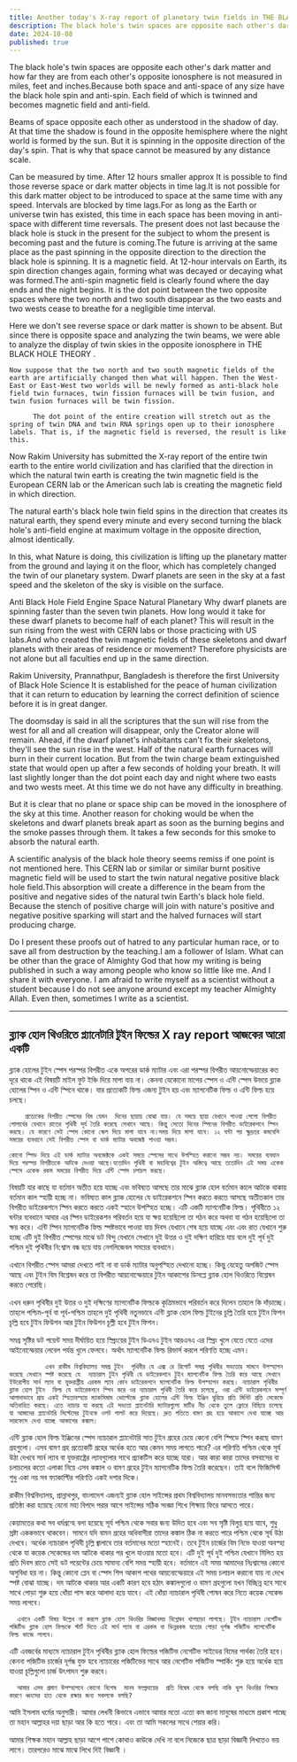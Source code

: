 ```yaml
---
title: Another today's X-ray report of planetary twin fields in THE BLACK HOLE THEORY
description: The black hole's twin spaces are opposite each other's dark matter and how far they are from each other's opposite ionosphere is not measured in miles, feet and inches.Because both space and anti-space of any size have the black hole spin and anti-spin. Each field of which is twinned and becomes magnetic field and anti-field.
date: 2024-10-08
published: true
---
```


The black hole's twin spaces are opposite each other's dark matter and how far they are from each other's opposite ionosphere is not measured in miles, feet and inches.Because both space and anti-space of any size have the black hole spin and anti-spin. Each field of which is twinned and becomes magnetic field and anti-field.

Beams of space opposite each other as understood in the shadow of day. At that time the shadow is found in the opposite hemisphere where the night world is formed by the sun. But it is spinning in the opposite direction of the day's spin. That is why that space cannot be measured by any distance scale.

Can be measured by time. After 12 hours smaller approx
It is possible to find those reverse space or dark matter objects in time lag.It is not possible for this dark matter object to be introduced to space at the same time with any speed. Intervals are blocked by time lags.For as long as the Earth or universe twin has existed, this time in each space has been moving in anti-space with different time reversals.
The present does not last because the black hole is stuck in the present for the subject to whom the present is becoming past and the future is coming.The future is arriving at the same place as the past spinning in the opposite direction to the direction the black hole is spinning. It is a magnetic field. At 12-hour intervals on Earth, its spin direction changes again, forming what was decayed or decaying what was formed.The anti-spin magnetic field is clearly found where the day ends and the night begins. It is the dot point between the two opposite spaces where the two north and two south disappear as the two easts and two wests cease to breathe for a negligible time interval.

Here we don't see reverse space or dark matter is shown to be absent. But since there is opposite space and analyzing the twin beams, we were able to analyze the display of twin skies in the opposite ionosphere in THE BLACK HOLE THEORY .

    Now suppose that the two north and two south magnetic fields of the earth are artificially changed then what will happen. Then the West-East or East-West two worlds will be newly formed as anti-black hole field twin furnaces, twin fission furnaces will be twin fusion, and twin fusion furnaces will be twin fission.

          The dot point of the entire creation will stretch out as the spring of twin DNA and twin RNA springs open up to their ionosphere labels. That is, if the magnetic field is reversed, the result is like this.

Now Rakim University has submitted the X-ray report of the entire twin earth to the entire world civilization and has clarified that the direction in which the natural twin earth is creating the twin magnetic field is the European CERN lab or the American such lab is creating the magnetic field in which direction.

The natural earth's black hole twin field spins in the direction that creates its natural earth, they spend every minute and every second turning the black hole's anti-field engine at maximum voltage in the opposite direction, almost identically.

In this, what Nature is doing, this civilization is lifting up the planetary matter from the ground and laying it on the floor, which has completely changed the twin of our planetary system. Dwarf planets are seen in the sky at a fast speed and the skeleton of the sky is visible on the surface.

Anti Black Hole Field Engine Space Natural Planetary Why dwarf planets are spinning faster than the seven twin planets. How long would it take for these dwarf planets to become half of each planet? This will result in the sun rising from the west with CERN labs or those practicing with US labs.And who created the twin magnetic fields of these skeletons and dwarf planets with their areas of residence or movement?
     Therefore physicists are not alone but all faculties end up in the same direction.

Rakim University, Prannathpur, Bangladesh is therefore the first University of Black Hole Science
It is established for the peace of human civilization that it can return to education by learning the correct definition of science before it is in great danger.

The doomsday is said in all the scriptures that the sun will rise from the west for all and all creation will disappear, only the Creator alone will remain. Ahead, if the dwarf planet's inhabitants can't fix their skeletons, they'll see the sun rise in the west. Half of the natural earth furnaces will burn in their current location. But from the twin charge beam extinguished state that would open up after a few seconds of holding your breath. It will last slightly longer than the dot point each day and night where two easts and two wests meet. At this time we do not have any difficulty in breathing.

But it is clear that no plane or space ship can be moved in the ionosphere of the sky at this time.
     Another reason for choking would be when the skeletons and dwarf planets break apart as soon as the burning begins and the smoke passes through them. It takes a few seconds for this smoke to absorb the natural earth.

A scientific analysis of the black hole theory seems remiss if one point is not mentioned here. This CERN lab or similar or similar burnt positive magnetic field will be used to start the twin natural negative positive black hole field.This absorption will create a difference in the beam from the positive and negative sides of the natural twin Earth's black hole field. Because the stench of positive charge will join with nature's positive and negative positive sparking will start and the halved furnaces will start producing charge.

Do I present these proofs out of hatred to any particular human race, or to save all from destruction by the teaching.I am a follower of Islam. What can be other than the grace of Almighty God that how my writing is being published in such a way among people who know so little like me. And I share it with everyone. I am afraid to write myself as a scientist without a student because I do not see anyone around except my teacher Almighty Allah. Even then, sometimes I write as a scientist.

---

## ব্ল‍্যাক হোল থিওরিতে প্ল‍্যানেটারি টুইন ফিল্ডের X ray report আজকের আরো একটি

   ব্ল‍্যাক হোলের টুইন স্পেস পরস্পর বিপরীত একে অপরের ডার্ক ম‍্যাটার এবং এরা পরস্পর বিপরীত আয়নোস্ফেয়ারের কত দূরে থাকে এই বিষয়টি মাইল ফুট ইঞ্চি দিয়ে মাপা যায় না। কেননা যেকোনো মাপের স্পেস  ও এন্টি স্পেস উভয়ে ব্ল‍্যাক হোলের স্পিন ও এন্টি স্পিনে থাকে। যার প্রত‍্যেকটি ফিল্ড এজন‍্য টুইন হয় এবং ম‍্যাগনেটিক ফিল্ড ও এন্টি ফিল্ড হয়ে চলছে।

        প্রত‍্যেকের বিপরীত স্পেসের বিম যেমন  দিনের ছায়ায় বোঝা যায়। যে সময়ে ছায়া যেখানে পাওয়া গেলো বিপরীত গোলার্ধের যেখানে রাতের পৃথিবী সূর্য তৈরি করেছে সেখানে আছে। কিন্তু সেতো দিনের স্পিনের বিপরীত ডাইরেকশনে স্পিন করছে। যে কারণে সেই স্পেস কোনো স্কেল দিয়ে মাপা যাবে না।সময় দিয়ে মাপা যাবে। ১২ ঘন্টা পর ক্ষুদ্রতর কমবেশি সময়ের ব‍্যবধানে সেই বিপরীত স্পেস বা ডার্ক ম‍্যাটার অবজেক্ট পাওয়া সম্ভব।

    কোনো স্পিড দিয়ে এই ডার্ক ম‍্যা‍টার অবজেক্টকে একই সময়ে স্পেসের সাথে উপস্হিত করানো সম্ভব নয়। সময়ের ব‍্যবধান দিয়ে পরস্পর বিপরীতকে আটকে দেওয়া আছে।যতোদিন পৃথিবী বা মহাবিশ্বের টুইন অস্তিত্বে আছে ততোদিন এই সময় একেক স্পেসে একেক রকম সময়ের বিপরীত দিয়ে এন্টি স্পেস চলাচল করছে।
বিষয়টি যার কাছে যা বর্তমান অতীত হয়ে যাচ্ছে এবং ভবিষ‍্যত আসছে তার মাঝে ব্ল‍্যাক হোল বর্তমান কালে আটকে থাকায় বর্তমান কাল স্হায়ী হচ্ছে না। ভবিষ‍্যত কাল ব্ল‍্যাক হোলের যে ডাইরেকশনে স্পিন করতে করতে আসছে অতীতকাল তার বিপরীত ডাইরেকশনে স্পিন করতে করতে একই স্হানে উপস্হিত হচ্ছে। এটি একটি ম‍্যাগনেটিক ফিল্ড। পৃথিবীতে ১২ ঘন্টার ব‍্যবধানে আবার এর স্পিন ডাইরেকশন পরিবর্তন হয়ে যা ক্ষয় হয়েছিলো তা গঠন করে  অথবা যা গঠন হয়েছিলো তা ক্ষয় করে। এন্টি স্পিন ম‍্যাগনেটিক ফিল্ড স্পষ্টভাবে পাওয়া যায় দিবস যেখানে শেষ হয়ে যাচ্ছে এবং এবং রাত যেখানে শুরু হচ্ছে এটি দুই বিপরীত স্পেসের মাঝে ডট বিন্দু যেখানে সেখানে দুই উত্তর ও দুই দক্ষিণ হারিয়ে যায় বলে দুই পূর্ব দুই পশ্চিম দুই পৃথিবীর নি:শ্বাস বন্ধ হয়ে যায় নেগলিজেবল সময়ের ব‍্যবধানে।

এখানে বিপরীত স্পেস আমরা দেখতে পাই না বা ডার্ক ম‍্যাটার অনুপস্হিত দেখানো হচ্ছে। কিন্তু যেহেতু অপজিট স্পেস আছে এবং টুইন বিম বিশ্লেষন করে তা বিপরীত আয়নোস্ফেয়ারে টুইন আকাশের ডিসপ্লে ব্ল‍্যাক হোল থিওরিতে বিশ্লেষন করতে পেরেছি।

এখন ধরুন পৃথিবীর দুই উত্তর ও দুই দক্ষিণের ম‍্যাগনেটিক ফিল্ডকে কৃত্রিমভাবে পরিবর্তন করে দিলেন তাহলে কি দাঁড়াচ্ছে। তাহলে পশ্চিম-পূর্ব বা পূর্ব-পশ্চিম তাহলে দুই পৃথিবী নতুনভাবে এন্টি ব্ল‍্যাক হোল ফিল্ড টুইনের চূল্লি তৈরি হয়ে টুইন  ফিশন চূল্লি হবে টুইন ফিউশন আর টুইন  ফিউশন চূল্লী হবে টুইন ফিশন।

সমগ্র সৃষ্টির ডট পয়েন্ট সময় দীর্ঘায়িত হয়ে  স্প্রিংয়ের টুইন ডিএনএ টুইন আরএনএ এর স্প্রিং খুলে যেতে যেতে এদের আইনোস্ফেয়ার লেবেল পর্যন্ত খুলে ফেলবে। অর্থাৎ ম‍্যাগনেটিক ফিল্ড রিভার্স করলে পরিণতি হচ্ছে এমন।

             এখন রাকীম বিশ্ববিদ্যালয় সমগ্র টুইন  পৃথিবীর যে এক্স রে রিপোর্ট সমগ্র পৃথিবীর সভ‍্যতার সামনে উপস্হাপন করেছে সেখানে স্পষ্ট করেছে যে  ন‍্যাচারাল ‍টুইন পৃথিবী যে ডাইরেকশনে টুইন ম‍্যাগনেটিক ফিল্ড তৈরি করে আছে সেখানে ইউরোপীয় সার্ন ল‍্যাব বা যুক্তরাষ্ট্রীয় এরকম ল‍্যাব কোন ডাইরেকশনে ম‍্যাগনেটিক ফিল্ড উপস্হাপন করছে। ন‍্যাচারাল পৃথিবীর ব্ল‍্যাক হোল টুইন  ফিল্ড যে ডাইরেকশনে স্পিন করে ওর ন‍্যাচারাল পৃথিবী তৈরি করে চলেছে, ওরা এন্টি ডাইরেকশনে সম্পূর্ণ আলাদাভাবে প্রায় একই স্হিতাবস্হায় ম‍্যাকসিমাম ভোল্টেজে ব্ল‍্যাক হোলের এন্টি ফিল্ড ইঞ্জিন ঘুরিয়ে প্রতি মিনিট প্রতি সেকেন্ডে অতিবাহিত করছে। এতে ন‍্যাচার যা করছে এই সভ‍্যতা প্ল‍্যানেটারি ম‍্যাটারগুলো মাটির নীচ থেকে তুলে ফ্লোরে বিছিয়ে চলেছে  যা আমাদের প্ল‍্যানেটারি সিস্টেমের টুইনকে ওলট পালট করে দিয়েছে। দ্রুত গতিতে বামণ গ্রহ হয়ে আকাশে দেখা যাচ্ছে আর সারফেসে দেখা যাচ্ছে আকাশের কঙ্কাল। 
এন্টি ব্ল‍্যাক হোল ফিল্ড ইঞ্জিনের স্পেস ন‍্যাচারাল প্ল‍্যানেটারি সাত টুইন গ্রহের চেয়ে কেনো বেশি স্পিডে স্পিন করছে বামণ গ্রহগুলো। এসব বামণ গ্রহ প্রত‍্যেকটি গ্রহের অর্ধেক হতে আর কেমন সময় লাগতে পারে? এর পরিণতি পশ্চিম থেকে সূর্য উঠা দেখবে সার্ন ল‍্যাব বা যুক্তরাষ্ট্রের ল‍্যাবগুলোর সাথে প্র‍্যাকটিস করে যাচ্ছে যারা। আর কারা কারা তাদের বসবাসের বা চলাচলের  কতো এলাকা নিয়ে এসব কঙ্কাল ও বামণ গ্রহের টুইন ম‍্যাগনেটিক ফিল্ড তৈরি করেছেন।
     তাই বলে ফিজিসিস্ট শুধু একা নয় সব ফ‍্যাকাল্টির পরিণতি একই দশার দিকে।

রাকীম বিশ্ববিদ্যালয়, প্রান্নাথপুর, বাংলাদেশ এজন‍্যই ব্ল‍্যাক হোল সাইন্সের প্রথম বিশ্ববিদ্যালয়
মানবসভ‍্যতার শান্তির জন‍্য প্রতিষ্ঠা করা হয়েছে যেনো মহা বিপদে পরার আগে সাইন্সের সঠিক সংজ্ঞা শিখে শিক্ষায় ফিরে আসতে পারে।

কেয়ামতের কথা সব ধর্মগ্রন্হে বলা হয়েছে সূর্য পশ্চিম থেকে সবার জন‍্য উদিত হবে এবং সব সৃষ্টি বিলুপ্ত হয়ে যাবে, শুধু স্রষ্টা এককভাবে থাকবেন। সামনে যদি   বামন গ্রহের অধিবাসীরা তাদের কঙ্কাল ঠিক না করতে পারে পশ্চিম থেকে সূর্য উঠা দেখবে। অর্ধেক ন‍্যাচারাল পৃথিবী চূল্লি জ্বালাবে তার বর্তমানের মতো স্হানেই। তবে টুইন চার্জের বিম নিভে যাওয়া অবস্হা থেকে যা কয়েক সেকেন্ডের দম আটকে থাকার পর খুলে যাওয়ার মতো হবে। এটি দুই পূর্ব দুই পশ্চিম যেখানে মিলিত হয় প্রতি দিবস রাতে সেই ডট পয়েন্টের চেয়ে সামান‍্য বেশি সময় স্হায়ী হবে। বর্তমানে এই সময় আমাদের নিঃশ্বাসের কোনো অসুবিধা হয় না। কিন্তু কোনো প্লেন বা স্পেস শিপ আকাশ পথের আয়নোস্ফেয়ারে এই সময় চলাচল করানো যায় না দেখে স্পষ্ট বোঝা যাচ্ছে।
     দম আটকে থাকার আর একটি কারণ হবে হঠাৎ কঙ্কালগুলো ও বামণ গ্রহগুলো যখন বিচ্ছিন্ন হবে সাথে সাথে পোড়া শুরু হয়ে ধোঁয়া পাস করে আলাদা হয়ে যাবে। এই ধোঁয়া ন‍্যাচারাল পৃথিবী শোষন করে নিতে কয়েক সেকেন্ড সময় লাগবে।     

      এখানে একটি বিষয় উল্লেখ না করলে ব্ল‍্যাক হোল থিওরির বিজ্ঞানময় বিশ্লেষন খাপছাড়া লাগছে। টুইন ন‍্যাচারাল নেগেটিভ পজিটিভ ব্ল‍্যাক হোল ফিল্ডকে স্টার্ট দিতে এই সার্ন ল‍্যাব বা এরকম বা ভিন্নরকম যতোর পোড়া দূর্গন্ধ পজিটিভ ম‍্যাগনেটিক ফিল্ড কাজে লাগবে।
এটি এবজর্বের মাধ‍্যমে ন‍্যাচারাল টুইন পৃথিবীর ব্ল‍্যাক হোল ফিল্ডের পজিটিভ নেগেটিভ সাইডের  বিমের পার্থক‍্য তৈরি হবে। কেননা পজিটিভ চার্জের দূর্গন্ধ যুক্ত হবে ন‍্যাচারের পজিটিভের সাথে আর নেগেটিভ পজিটিভ স্পার্কিং শুরু হয়ে অর্ধেক হয়ে যাওয়া চূল্লিগুলো চার্জ উৎপাদন শুরু করবে।   

      আমার এসব প্রমাণ উপস্হাপনে কোনো বিশেষ  মানব সম্প্রদায়ের  প্রতি বিদ্বেষ থেকে বলছি নাকি ভুল থিওরির শিক্ষার কারণে ধ্বংসের হাত থেকে রক্ষার জন‍্য সকলকে বলছি? 
আমি ইসলাম ধর্মের অনুসারী। আমার লেখনী কিভাবে এভাবে আমার মতো এতো কম জানা মানুষের মাধ‍্যমে প্রকাশ পাচ্ছে তা মহান আল্লাহর দয়া ছাড়া আর কি হতে পারে। এবং তা আমি সকলের সাথে শেয়ার করি।

আমার শিক্ষক মহান আল্লাহ ছাড়া আশে পাশে কোথাও কাউকে দেখি না বলে নিজেকে ছাত্র ছাড়া বিজ্ঞানী লিখতেও ভয় লাগে। তারপরেও মাঝে মাঝে লিখে দিই বিজ্ঞানী ।
